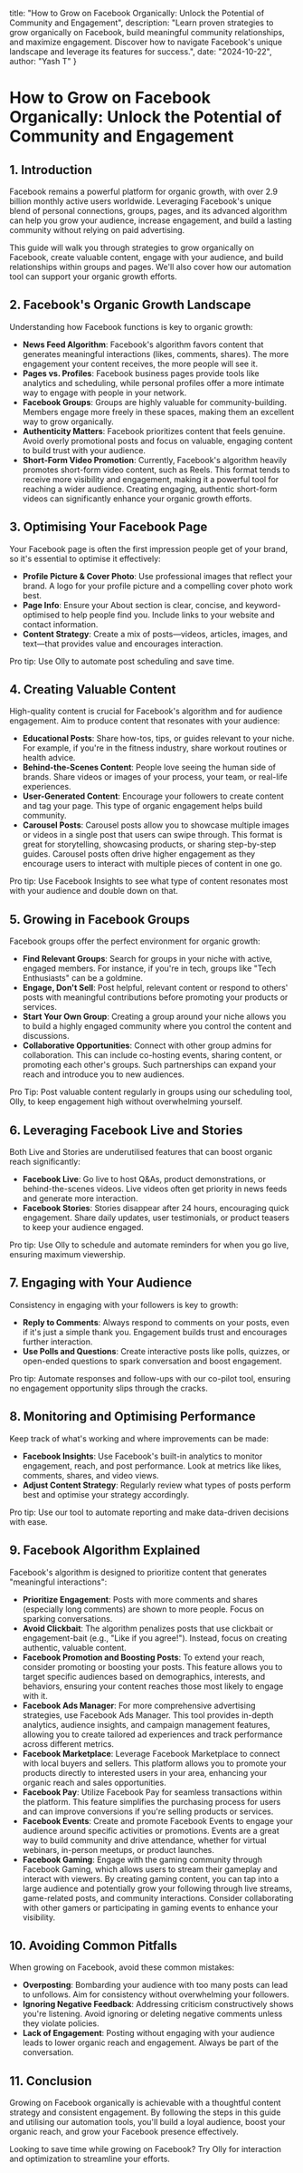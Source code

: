   title: "How to Grow on Facebook Organically: Unlock the Potential of Community and Engagement",
  description: "Learn proven strategies to grow organically on Facebook, build meaningful community relationships, and maximize engagement. Discover how to navigate Facebook's unique landscape and leverage its features for success.",
  date: "2024-10-22",
  author: "Yash T"
}

# How to Grow on Facebook Organically: Unlock the Potential of Community and Engagement

## 1. Introduction 
Facebook remains a powerful platform for organic growth, with over 2.9 billion monthly active users worldwide. Leveraging Facebook's unique blend of personal connections, groups, pages, and its advanced algorithm can help you grow your audience, increase engagement, and build a lasting community without relying on paid advertising.

This guide will walk you through strategies to grow organically on Facebook, create valuable content, engage with your audience, and build relationships within groups and pages. We'll also cover how our automation tool can support your organic growth efforts.

## 2. Facebook's Organic Growth Landscape
Understanding how Facebook functions is key to organic growth:

- **News Feed Algorithm**: Facebook's algorithm favors content that generates meaningful interactions (likes, comments, shares). The more engagement your content receives, the more people will see it.
- **Pages vs. Profiles**: Facebook business pages provide tools like analytics and scheduling, while personal profiles offer a more intimate way to engage with people in your network.
- **Facebook Groups**: Groups are highly valuable for community-building. Members engage more freely in these spaces, making them an excellent way to grow organically.
- **Authenticity Matters**: Facebook prioritizes content that feels genuine. Avoid overly promotional posts and focus on valuable, engaging content to build trust with your audience.
- **Short-Form Video Promotion**: Currently, Facebook's algorithm heavily promotes short-form video content, such as Reels. This format tends to receive more visibility and engagement, making it a powerful tool for reaching a wider audience. Creating engaging, authentic short-form videos can significantly enhance your organic growth efforts.

## 3. Optimising Your Facebook Page
Your Facebook page is often the first impression people get of your brand, so it's essential to optimise it effectively:

- **Profile Picture & Cover Photo**: Use professional images that reflect your brand. A logo for your profile picture and a compelling cover photo work best.
- **Page Info**: Ensure your About section is clear, concise, and keyword-optimised to help people find you. Include links to your website and contact information.
- **Content Strategy**: Create a mix of posts—videos, articles, images, and text—that provides value and encourages interaction.

Pro tip: Use Olly to automate post scheduling and save time.

## 4. Creating Valuable Content
High-quality content is crucial for Facebook's algorithm and for audience engagement. Aim to produce content that resonates with your audience:

- **Educational Posts**: Share how-tos, tips, or guides relevant to your niche. For example, if you're in the fitness industry, share workout routines or health advice.
- **Behind-the-Scenes Content**: People love seeing the human side of brands. Share videos or images of your process, your team, or real-life experiences.
- **User-Generated Content**: Encourage your followers to create content and tag your page. This type of organic engagement helps build community.
- **Carousel Posts**: Carousel posts allow you to showcase multiple images or videos in a single post that users can swipe through. This format is great for storytelling, showcasing products, or sharing step-by-step guides. Carousel posts often drive higher engagement as they encourage users to interact with multiple pieces of content in one go.

Pro tip: Use Facebook Insights to see what type of content resonates most with your audience and double down on that.

## 5. Growing in Facebook Groups
Facebook groups offer the perfect environment for organic growth:

- **Find Relevant Groups**: Search for groups in your niche with active, engaged members. For instance, if you're in tech, groups like "Tech Enthusiasts" can be a goldmine.
- **Engage, Don't Sell**: Post helpful, relevant content or respond to others' posts with meaningful contributions before promoting your products or services.
- **Start Your Own Group**: Creating a group around your niche allows you to build a highly engaged community where you control the content and discussions.
- **Collaborative Opportunities**: Connect with other group admins for collaboration. This can include co-hosting events, sharing content, or promoting each other's groups. Such partnerships can expand your reach and introduce you to new audiences.

Pro Tip: Post valuable content regularly in groups using our scheduling tool, Olly, to keep engagement high without overwhelming yourself.

## 6. Leveraging Facebook Live and Stories
Both Live and Stories are underutilised features that can boost organic reach significantly:

- **Facebook Live**: Go live to host Q&As, product demonstrations, or behind-the-scenes videos. Live videos often get priority in news feeds and generate more interaction.
- **Facebook Stories**: Stories disappear after 24 hours, encouraging quick engagement. Share daily updates, user testimonials, or product teasers to keep your audience engaged.

Pro tip: Use Olly to schedule and automate reminders for when you go live, ensuring maximum viewership.

## 7. Engaging with Your Audience
Consistency in engaging with your followers is key to growth:

- **Reply to Comments**: Always respond to comments on your posts, even if it's just a simple thank you. Engagement builds trust and encourages further interaction.
- **Use Polls and Questions**: Create interactive posts like polls, quizzes, or open-ended questions to spark conversation and boost engagement.

Pro tip: Automate responses and follow-ups with our co-pilot tool, ensuring no engagement opportunity slips through the cracks.

## 8. Monitoring and Optimising Performance
Keep track of what's working and where improvements can be made:

- **Facebook Insights**: Use Facebook's built-in analytics to monitor engagement, reach, and post performance. Look at metrics like likes, comments, shares, and video views.
- **Adjust Content Strategy**: Regularly review what types of posts perform best and optimise your strategy accordingly.

Pro tip: Use our tool to automate reporting and make data-driven decisions with ease.

## 9. Facebook Algorithm Explained
Facebook's algorithm is designed to prioritize content that generates "meaningful interactions":

- **Prioritize Engagement**: Posts with more comments and shares (especially long comments) are shown to more people. Focus on sparking conversations.
- **Avoid Clickbait**: The algorithm penalizes posts that use clickbait or engagement-bait (e.g., "Like if you agree!"). Instead, focus on creating authentic, valuable content.
- **Facebook Promotion and Boosting Posts**: To extend your reach, consider promoting or boosting your posts. This feature allows you to target specific audiences based on demographics, interests, and behaviors, ensuring your content reaches those most likely to engage with it.
- **Facebook Ads Manager**: For more comprehensive advertising strategies, use Facebook Ads Manager. This tool provides in-depth analytics, audience insights, and campaign management features, allowing you to create tailored ad experiences and track performance across different metrics.
- **Facebook Marketplace**: Leverage Facebook Marketplace to connect with local buyers and sellers. This platform allows you to promote your products directly to interested users in your area, enhancing your organic reach and sales opportunities.
- **Facebook Pay**: Utilize Facebook Pay for seamless transactions within the platform. This feature simplifies the purchasing process for users and can improve conversions if you're selling products or services.
- **Facebook Events**: Create and promote Facebook Events to engage your audience around specific activities or promotions. Events are a great way to build community and drive attendance, whether for virtual webinars, in-person meetups, or product launches.
- **Facebook Gaming**: Engage with the gaming community through Facebook Gaming, which allows users to stream their gameplay and interact with viewers. By creating gaming content, you can tap into a large audience and potentially grow your following through live streams, game-related posts, and community interactions. Consider collaborating with other gamers or participating in gaming events to enhance your visibility.

## 10. Avoiding Common Pitfalls
When growing on Facebook, avoid these common mistakes:

- **Overposting**: Bombarding your audience with too many posts can lead to unfollows. Aim for consistency without overwhelming your followers.
- **Ignoring Negative Feedback**: Addressing criticism constructively shows you're listening. Avoid ignoring or deleting negative comments unless they violate policies.
- **Lack of Engagement**: Posting without engaging with your audience leads to lower organic reach and engagement. Always be part of the conversation.

## 11. Conclusion
Growing on Facebook organically is achievable with a thoughtful content strategy and consistent engagement. By following the steps in this guide and utilising our automation tools, you'll build a loyal audience, boost your organic reach, and grow your Facebook presence effectively.

Looking to save time while growing on Facebook? Try Olly for interaction and optimization to streamline your efforts.